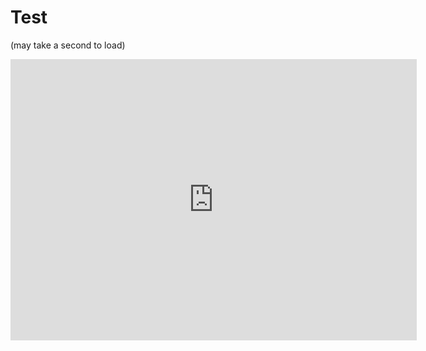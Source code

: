 # Test {.unnumbered}

(may take a second to load)

```{=html}
<center>
<div width="90%">
<iframe src="https://ajaverett.shinyapps.io/spanish_quiz?width=600&z=1&height=400&left=1&mid=0&right=1&area=a&static=0&title=1&border=0" frameborder="0" width="650" height="450" data-external="1"></iframe>
</div>
</center>
```
